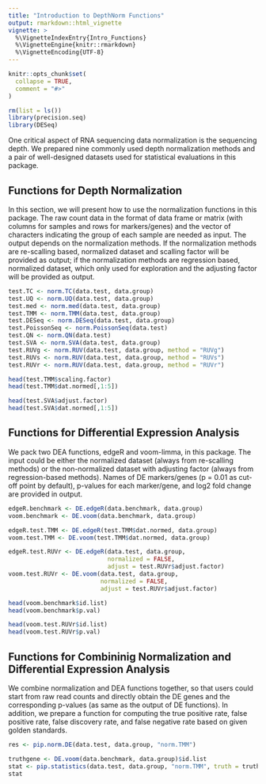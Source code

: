 ```yaml
---
title: "Introduction to DepthNorm Functions"
output: rmarkdown::html_vignette
vignette: >
  %\VignetteIndexEntry{Intro_Functions}
  %\VignetteEngine{knitr::rmarkdown}
  %\VignetteEncoding{UTF-8}
---
```


```r
knitr::opts_chunk$set(
  collapse = TRUE,
  comment = "#>"
)
```

```r
rm(list = ls())
library(precision.seq)
library(DESeq)
```

One critical aspect of RNA sequencing data normalization is the sequencing depth. We prepared nine commonly used depth normalization methods and a pair of well-designed datasets used for statistical evaluations in this package.

## Functions for Depth Normalization
In this section, we will present how to use the normalization functions in this package. The raw count data in the format of data frame or matrix (with columns for samples and rows for markers/genes) and the vector of characters indicating the group of each sample are needed as input. The output depends on the normalization methods. If the normalization methods are re-scalling based, normalized dataset and scalling factor will be provided as output; if the normalization methods are regression based, normalized dataset, which only used for exploration and the adjusting factor will be provided as output.
```r
test.TC <- norm.TC(data.test, data.group)
test.UQ <- norm.UQ(data.test, data.group)
test.med <- norm.med(data.test, data.group)
test.TMM <- norm.TMM(data.test, data.group)
test.DESeq <- norm.DESeq(data.test, data.group)
test.PoissonSeq <- norm.PoissonSeq(data.test)
test.QN <- norm.QN(data.test)
test.SVA <- norm.SVA(data.test, data.group)
test.RUVg <- norm.RUV(data.test, data.group, method = "RUVg")
test.RUVs <- norm.RUV(data.test, data.group, method = "RUVs")
test.RUVr <- norm.RUV(data.test, data.group, method = "RUVr")

head(test.TMM$scaling.factor)
head(test.TMM$dat.normed[,1:5])

head(test.SVA$adjust.factor)
head(test.SVA$dat.normed[,1:5])
```

## Functions for Differential Expression Analysis
We pack two DEA functions, edgeR and voom-limma, in this package. The input could be either the normalized dataset (always from re-scalling methods) or the non-normalized dataset with adjusting factor (always from regression-based methods). Names of DE markers/genes (p = 0.01 as cut-off point by default), p-values for each marker/gene, and log2 fold change are provided in output.
```r
edgeR.benchmark <- DE.edgeR(data.benchmark, data.group)
voom.benchmark <- DE.voom(data.benchmark, data.group)

edgeR.test.TMM <- DE.edgeR(test.TMM$dat.normed, data.group)
voom.test.TMM <- DE.voom(test.TMM$dat.normed, data.group)

edgeR.test.RUVr <- DE.edgeR(data.test, data.group, 
                            normalized = FALSE,
                            adjust = test.RUVr$adjust.factor)
voom.test.RUVr <- DE.voom(data.test, data.group, 
                          normalized = FALSE,
                          adjust = test.RUVr$adjust.factor)

head(voom.benchmark$id.list)
head(voom.benchmark$p.val)

head(voom.test.RUVr$id.list)
head(voom.test.RUVr$p.val)
```


## Functions for Combininig Normalization and Differential Expression Analysis
We combine normalization and DEA functions together, so that users could start from raw read counts and directly obtain the DE genes and the corresponding p-values (as same as the output of DE functions). In addition, we prepare a function for computing the true positive rate, false positive rate, false discovery rate, and false negative rate based on given golden standards.  
```r
res <- pip.norm.DE(data.test, data.group, "norm.TMM")

truthgene <- DE.voom(data.benchmark, data.group)$id.list
stat <- pip.statistics(data.test, data.group, "norm.TMM", truth = truthgene)
stat
```
